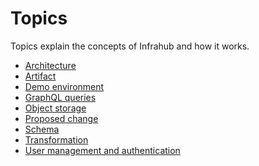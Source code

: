 # Topics

Topics explain the concepts of Infrahub and how it works.

- [Architecture](./architecture.mdx)
- [Artifact](./artifact.mdx)
- [Demo environment](./local-demo-environment.mdx)
- [GraphQL queries](./graphql.mdx)
- [Object storage](./object-storage.mdx)
- [Proposed change](./proposed-change.mdx)
- [Schema](./schema.mdx)
- [Transformation](./transformation.mdx)
- [User management and authentication](./auth.mdx)
